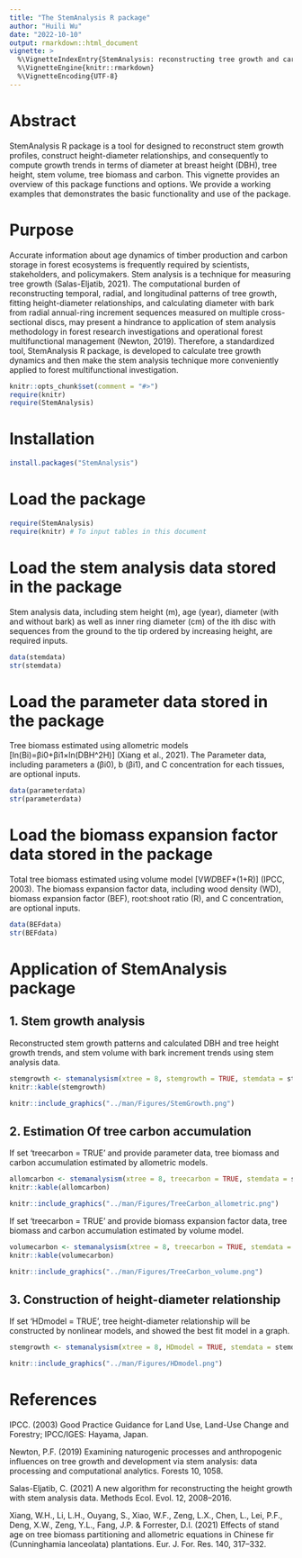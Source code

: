 ```yaml
---
title: "The StemAnalysis R package"
author: "Huili Wu"
date: "2022-10-10"
output: rmarkdown::html_document
vignette: >
  %\VignetteIndexEntry{StemAnalysis: reconstructing tree growth and carbon accumulation in R}
  %\VignetteEngine{knitr::rmarkdown}
  %\VignetteEncoding{UTF-8}
---
```


# Abstract
StemAnalysis R package is a tool for designed to reconstruct stem growth profiles, construct height-diameter relationships, and consequently to compute growth trends in terms of diameter at breast height (DBH), tree height, stem volume, tree biomass and carbon. This vignette provides an overview of this package functions and options. We provide a working examples that demonstrates the basic functionality and use of the package.

# Purpose
Accurate information about age dynamics of timber production and carbon storage in forest ecosystems is frequently required by scientists, stakeholders, and policymakers. Stem analysis is a technique for measuring tree growth (Salas-Eljatib, 2021). The computational burden of reconstructing temporal, radial, and longitudinal patterns of tree growth, fitting height-diameter relationships, and calculating diameter with bark from radial annual-ring increment sequences measured on multiple cross-sectional discs, may present a hindrance to application of stem analysis methodology in forest research investigations and operational forest multifunctional management (Newton, 2019). Therefore, a standardized tool, StemAnalysis R package, is developed to calculate tree growth dynamics and then make the stem analysis technique more conveniently applied to forest multifunctional investigation.


```r
knitr::opts_chunk$set(comment = "#>")
require(knitr)
require(StemAnalysis)
```


# Installation

```r
install.packages("StemAnalysis")
```

# Load the package

```r
require(StemAnalysis)
require(knitr) # To input tables in this document
```

# Load the stem analysis data stored in the package
Stem analysis data, including stem height (m), age (year), diameter (with and without bark) as well as inner ring diameter (cm) of the ith disc with sequences from the ground to the tip ordered by increasing height, are required inputs.

```r
data(stemdata)
str(stemdata)
```

# Load the parameter data stored in the package
Tree biomass estimated using allometric models [ln(Bi)=βi0+βi1×ln(DBH^2H)] (Xiang et al., 2021). The Parameter data, including parameters a (βi0), b (βi1), and C concentration for each tissues, are optional inputs.

```r
data(parameterdata)
str(parameterdata)
```

# Load the biomass expansion factor data stored in the package
Total tree biomass estimated using volume model [V*WD*BEF*(1+R)] (IPCC, 2003). The biomass expansion factor data, including wood density (WD), biomass expansion factor (BEF), root:shoot ratio (R), and C concentration, are optional inputs.

```r
data(BEFdata)
str(BEFdata)
```


# Application of StemAnalysis package
## 1. Stem growth analysis
Reconstructed stem growth patterns and calculated DBH and tree height growth trends, and stem volume with bark increment trends using stem analysis data.   

```r
stemgrowth <- stemanalysism(xtree = 8, stemgrowth = TRUE, stemdata = stemdata)
knitr::kable(stemgrowth)
```

```r
knitr::include_graphics("../man/Figures/StemGrowth.png")
```

## 2. Estimation Of tree carbon accumulation
If set 'treecarbon = TRUE' and provide parameter data, tree biomass and carbon accumulation estimated by allometric models.

```r
allomcarbon <- stemanalysism(xtree = 8, treecarbon = TRUE, stemdata = stemdata, parameterdata = parameterdata)
knitr::kable(allomcarbon)
```

```r
knitr::include_graphics("../man/Figures/TreeCarbon_allometric.png")
```

If set 'treecarbon = TRUE' and provide biomass expansion factor data, tree biomass and carbon accumulation estimated by volume model.

```r
volumecarbon <- stemanalysism(xtree = 8, treecarbon = TRUE, stemdata = stemdata, BEFdata = BEFdata)
knitr::kable(volumecarbon)
```

```r
knitr::include_graphics("../man/Figures/TreeCarbon_volume.png")
```

## 3. Construction of height-diameter relationship
If set 'HDmodel = TRUE', tree height-diameter relationship will be constructed by nonlinear models, and showed the best fit model in a graph.

```r
stemgrowth <- stemanalysism(xtree = 8, HDmodel = TRUE, stemdata = stemdata)
```

```r
knitr::include_graphics("../man/Figures/HDmodel.png")
```


# References
IPCC. (2003) Good Practice Guidance for Land Use, Land-Use Change and Forestry; IPCC/IGES: Hayama, Japan.

Newton, P.F. (2019) Examining naturogenic processes and anthropogenic influences on tree growth and development via stem analysis: data processing and computational analytics. Forests 10, 1058.

Salas-Eljatib, C. (2021) A new algorithm for reconstructing the height growth with stem analysis data. Methods Ecol. Evol. 12, 2008–2016.

Xiang, W.H., Li, L.H., Ouyang, S., Xiao, W.F., Zeng, L.X., Chen, L., Lei, P.F., Deng, X.W., Zeng, Y.L., Fang, J.P. & Forrester, D.I. (2021) Effects of stand age on tree biomass partitioning and allometric equations in Chinese fir (Cunninghamia lanceolata) plantations. Eur. J. For. Res. 140, 317–332.
